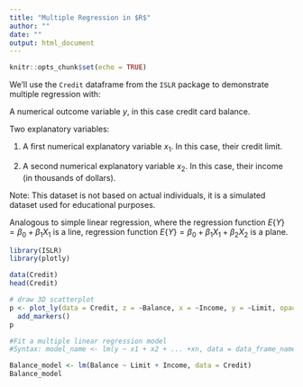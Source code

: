 ```yaml
---
title: "Multiple Regression in $R$"
author: ""
date: ""
output: html_document
---
```


```r
knitr::opts_chunk$set(echo = TRUE)
```

We’ll use the `Credit` dataframe from the `ISLR` package to demonstrate multiple regression with:

A numerical outcome variable $y$, in this case credit card balance.

Two explanatory variables:

  1) A first numerical explanatory variable $x_1$. In this case, their credit limit.

  2) A second numerical explanatory variable $x_2$. In this case, their income (in thousands of dollars).

Note: This dataset is not based on actual individuals, it is a simulated dataset used for educational purposes.

Analogous to simple linear regression, where the regression function $E\{Y\} = \beta_0 + \beta_1X_1$ is
a line, regression function $E\{Y\} = \beta_0 + \beta_1X_1 +\beta_2X_2$ is a plane.

```r
library(ISLR)
library(plotly)

data(Credit)
head(Credit)

# draw 3D scatterplot
p <- plot_ly(data = Credit, z = ~Balance, x = ~Income, y = ~Limit, opacity = 0.6, color = Credit$Balance) %>%
  add_markers() 
p

#Fit a multiple linear regression model 
#Syntax: model_name <- lm(y ~ x1 + x2 + ... +xn, data = data_frame_name)

Balance_model <- lm(Balance ~ Limit + Income, data = Credit)
Balance_model

```

